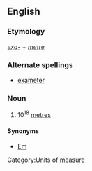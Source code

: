 ==English==

===Etymology===
''[[exa-]]'' + ''[[metre]]''

===Alternate spellings===
*[[exameter]]

===Noun===
{{en-noun}}

# 10<sup>18</sup> [[metre]]s

====Synonyms====
*[[Em]]

[[Category:Units of measure]]